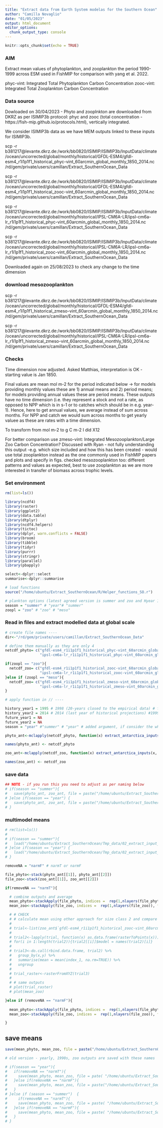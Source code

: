 ```yaml
---
title: "Extract data from Earth System modelas for the Southern Ocean"
author: "Camilla Novaglio"
date: "01/05/2023"
output: html_document
editor_options: 
  chunk_output_type: console
---
```


```r
knitr::opts_chunk$set(echo = TRUE)
```

### AIM

Extract mean values of phytoplankton, and zooplankton the period 1990-1999 across ESM used in FishMIP for comparison with yang et al. 2022. 

phyc-vint: Integrated Total Phytoplankton Carbon Concentration 
zooc-vint: Integrated Total Zooplankton Carbon Concentration 

### Data source 

Dowloaded on 30/04/2023 - Phyto and zooplnkton are downloaded from DKRZ as per ISIMIP3b protocol: phyc and zooc (total concentration - https://fish-mip.github.io/protocols.html), vertically integrated. 

We consider ISIMIP3b data as we have MEM outputs linked to these inputs for ISIMIP3b.

scp -r b381217@levante.dkrz.de:/work/bb0820/ISIMIP/ISIMIP3b/InputData/climate/ocean/uncorrected/global/monthly/historical/GFDL-ESM4/gfdl-esm4_r1i1p1f1_historical_phyc-vint_60arcmin_global_monthly_1850_2014.nc /rd/gem/private/users/camillan/Extract_SouthernOcean_Data

scp -r b381217@levante.dkrz.de:/work/bb0820/ISIMIP/ISIMIP3b/InputData/climate/ocean/uncorrected/global/monthly/historical/GFDL-ESM4/gfdl-esm4_r1i1p1f1_historical_zooc-vint_60arcmin_global_monthly_1850_2014.nc /rd/gem/private/users/camillan/Extract_SouthernOcean_Data

scp -r b381217@levante.dkrz.de:/work/bb0820/ISIMIP/ISIMIP3b/InputData/climate/ocean/uncorrected/global/monthly/historical/IPSL-CM6A-LR/ipsl-cm6a-lr_r1i1p1f1_historical_phyc-vint_60arcmin_global_monthly_1850_2014.nc /rd/gem/private/users/camillan/Extract_SouthernOcean_Data

scp -r b381217@levante.dkrz.de:/work/bb0820/ISIMIP/ISIMIP3b/InputData/climate/ocean/uncorrected/global/monthly/historical/IPSL-CM6A-LR/ipsl-cm6a-lr_r1i1p1f1_historical_zooc-vint_60arcmin_global_monthly_1850_2014.nc /rd/gem/private/users/camillan/Extract_SouthernOcean_Data

Downloaded again on 25/08/2023 to check any change to the time dimension

### download mesozooplankton 

scp -r b381217@levante.dkrz.de:/work/bb0820/ISIMIP/ISIMIP3b/InputData/climate/ocean/uncorrected/global/monthly/historical/GFDL-ESM4/gfdl-esm4_r1i1p1f1_historical_zmeso-vint_60arcmin_global_monthly_1850_2014.nc /rd/gem/private/users/camillan/Extract_SouthernOcean_Data

scp -r b381217@levante.dkrz.de:/work/bb0820/ISIMIP/ISIMIP3b/InputData/climate/ocean/uncorrected/global/monthly/historical/IPSL-CM6A-LR/ipsl-cm6a-lr_r1i1p1f1_historical_zmeso-vint_60arcmin_global_monthly_1850_2014.nc /rd/gem/private/users/camillan/Extract_SouthernOcean_Data

### Checks 

Time dimension now adjusted. Asked Matthias, interpretation is OK - starting value is Jan 1850.  

Final values are mean mol m-2 for the period indicated below -> for models providing monthly values these are 1) annual means and 2) period means; for models providing annual values these are period means. These outputs have no time dimension (i.e. they represent a stock and not a rate, as opposed to NPP which is in s-1 or to catches which should be in e.g. year-1). Hence, here to get annual values, we average instead of sum across months. For NPP and catch we would sum across months to get yearly valuee as these are rates with a time dimension.      

To transform from mol m-2 to g C m-2 I did X12

For better comparison use zmeso-vint: Integrated Mesozooplankton/Large Zoo Carbon Concentration? Discussed with Ryan - not fully understanding this output -e.g. which size included and how this has been created - would use total zooplankton instead as the one commonly used in FishMIP papers and plots and specify in figs. checked mesozooplankton too: different patterns and values as expected,  best to use zooplankton as we are more interested in transfer of biomass across trophic levels. 

### Set environment 

```r

rm(list=ls())

library(ncdf4) 
library(raster) 
library(ggplot2) 
library(data.table)
library(dtplyr)
library(ncdf4.helpers)
library(tictoc)
library(dplyr, warn.conflicts = FALSE)
library(broom)
library(tibble)
library(tidyr)
library(purrr)
library(stringr)
library(parallel)
library(pbapply)

select<-dplyr::select
summarise<-dplyr::summarise

# load functions 
source("/home/ubuntu/Extract_SouthernOcean/R/Helper_functions_SO.r")

# plankton options (latest agreed version is summer and zoo and Hyear 1995)
season = "summer" # "year"# "summer"
zoopl = "zoo" # "zoo" # "meso"

```

### Read in files and extract modelled data at global scale

```r

# create file names ----
dir<-"/rd/gem/private/users/camillan/Extract_SouthernOcean_Data" 

# define them manually as they are only 4
netcdf_phyto= c("gfdl-esm4_r1i1p1f1_historical_phyc-vint_60arcmin_global_monthly_1850_2014.nc",
                "ipsl-cm6a-lr_r1i1p1f1_historical_phyc-vint_60arcmin_global_monthly_1850_2014.nc")

if(zoopl == "zoo"){
  netcdf_zoo= c("gfdl-esm4_r1i1p1f1_historical_zooc-vint_60arcmin_global_monthly_1850_2014.nc",
                "ipsl-cm6a-lr_r1i1p1f1_historical_zooc-vint_60arcmin_global_monthly_1850_2014.nc")
}else if (zoopl == "meso"){
  netcdf_zoo= c("gfdl-esm4_r1i1p1f1_historical_zmeso-vint_60arcmin_global_monthly_1850_2014.nc",
                "ipsl-cm6a-lr_r1i1p1f1_historical_zmeso-vint_60arcmin_global_monthly_1850_2014.nc")
}

# apply function in // ----

history_year1 = 1995 # 1998 (20-years closed to the empirical data) # for empirical: December to March 1998-2020 for phyto and unknown for meso. # 1990
history_year2 = 2014 # 2014 (last year of historical projections) #1999
future_year1 = NA
future_year2 = NA
season = "year" #"summer" # "year" # added argument, if consider the whole year set this to NA or year

phyto_ant<-mclapply(netcdf_phyto, function(x) extract_antarctica_inputs(x, history_year1 =history_year1, history_year2=history_year2,future_year1 = future_year1,future_year2=future_year2, season = season), mc.cores = detectCores()-2)

names(phyto_ant) <- netcdf_phyto

zoo_ant<-mclapply(netcdf_zoo, function(x) extract_antarctica_inputs(x, history_year1 =history_year1, history_year2=history_year2,future_year1 = future_year1,future_year2=future_year2, season = season), mc.cores = detectCores()-2)

names(zoo_ant) <- netcdf_zoo

```

### save data 

```r

## NOTE - if you run this you need to adjust as per naming below 
# if(season == "summer"){
#   save(phyto_ant, zoo_ant, file = paste("/home/ubuntu/Extract_SouthernOcean/Tmp_data/", Sys.Date(), "_02_extract_input_SO_summer.RData", sep =""))
# }else if(season == "year") {
#   save(phyto_ant, zoo_ant, file = paste("/home/ubuntu/Extract_SouthernOcean/Tmp_data/", Sys.Date(), "_02_extract_input_SO.RData", sep = ""))
# }

```

### multimodel means 

```r

# rm(list=ls())
# 
# if(season == "summer"){
#   load("/home/ubuntu/Extract_SouthernOcean/Tmp_data/02_extract_input_SO_summer.RData")
# }else if(season == "year") {
#   load("/home/ubuntu/Extract_SouthernOcean/Tmp_data/02_extract_input_SO.RData")
# }

removeNA = "narmF" # narmT or narmF

file_phyto<-stack(phyto_ant[[1]], phyto_ant[[2]])
file_zoo<-stack(zoo_ant[[1]], zoo_ant[[2]])

if(removeNA == "narmT"){

  # combine outputs and average
  mean_phyto<-stackApply(file_phyto, indices =  rep(1,nlayers(file_phyto)), fun = mean, na.rm = TRUE)
  mean_zoo<-stackApply(file_zoo, indices =  rep(1,nlayers(file_zoo)), fun = mean, na.rm = TRUE)

  # # CHECK
  # # calculate mean using other approach for size class 2 and compare results to above approach
  # 
  # trial<-list(zoo_ant$`gfdl-esm4_r1i1p1f1_historical_zooc-vint_60arcmin_global_monthly_1850_2014.nc`, zoo_ant$`ipsl-cm6a-lr_r1i1p1f1_historical_zooc-vint_60arcmin_global_monthly_1850_2014.nc`)
  # 
  # trial2<-lapply(trial, function(x) as.data.frame(rasterToPoints(x)))
  # for(i in 1:length(trial2)){trial2[[i]]$model = names(trial2)[i]}
  # 
  # trial3<-do.call(rbind.data.frame, trial2) %>%
  #   group_by(x,y) %>%
  #   summarise(mean = mean(index_1, na.rm=TRUE)) %>%
  #   ungroup
  # 
  # trial_raster<-rasterFromXYZ(trial3)
  # 
  # # same outputs 
  # plot(trial_raster)
  # plot(mean_zoo)

}else if (removeNA == "narmF"){
  
  mean_phyto<-stackApply(file_phyto, indices =  rep(1,nlayers(file_phyto)), fun = mean, na.rm = FALSE)
  mean_zoo<-stackApply(file_zoo, indices =  rep(1,nlayers(file_zoo)), fun = mean, na.rm = FALSE)

}

```

## save means 

```r

save(mean_phyto, mean_zoo, file = paste("/home/ubuntu/Extract_SouthernOcean/Tmp_data/",  Sys.Date(), "_02_extract_input_SO_means_", removeNA, "_", season, "_zooType_", zoopl, "_Hyear_",history_year1, ".RData", sep = ""))

# old version - yearly, 1990s, zoo outputs are saved with these names

# if(season == "year"){
#   if(removeNA == "narmT"){
#     save(mean_phyto, mean_zoo, file = pate( "/home/ubuntu/Extract_SouthernOcean/Tmp_data/",  Sys.Date(), "_02_extract_input_SO_means.RData", sep = ""))
#   }else if(removeNA == "narmF"){
#     save(mean_phyto, mean_zoo, file = paste("/home/ubuntu/Extract_SouthernOcean/Tmp_data/", Sys.Date(),"_02_extract_input_SO_means_narmF.RData", sep = ""))
#   }
# }else if (season == "summer")  {
#     if(removeNA == "narmT"){
#     save(mean_phyto, mean_zoo, file = paste( "/home/ubuntu/Extract_SouthernOcean/Tmp_data/",  Sys.Date(),"_02_extract_input_SO_means_summer.RData", sep = ""))
#   }else if(removeNA == "narmF"){
#     save(mean_phyto, mean_zoo, file = paste( "/home/ubuntu/Extract_SouthernOcean/Tmp_data/", Sys.Date(),"_02_extract_input_SO_means_narmF_summer.RData", sep = ""))
#   }
# }

```

